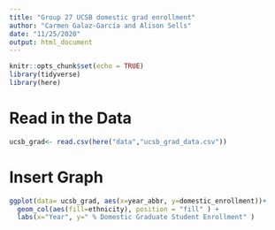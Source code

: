 ```yaml
---
title: "Group 27 UCSB domestic grad enrollment"
author: "Carmen Galaz-García and Alison Sells"
date: "11/25/2020"
output: html_document
---
```


```r
knitr::opts_chunk$set(echo = TRUE)
library(tidyverse)
library(here)

```

# Read in the Data

```r
ucsb_grad<- read.csv(here("data","ucsb_grad_data.csv"))
```

# Insert Graph
```r
ggplot(data= ucsb_grad, aes(x=year_abbr, y=domestic_enrollment))+
  geom_col(aes(fill=ethnicity), position = "fill" ) +
  labs(x="Year", y=" % Domestic Graduate Student Enrollment" )

```

